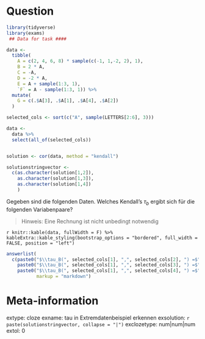 
Question
========
```r
library(tidyverse)
library(exams)
 ## Data for task ####

data <-
  tibble(
    A = c(2, 4, 6, 8) * sample(c(-1, 1,-2, 2), 1),
    B = 2 * A,
    C = -A,
    D = -2 * A,
    E = A + sample(1:3, 1),
    `F` = A - sample(1:3, 1)) %>% 
  mutate(
    G = c(.$A[3], .$A[1], .$A[4], .$A[2])
  )

selected_cols <- sort(c("A", sample(LETTERS[2:6], 3)))

data <- 
  data %>% 
  select(all_of(selected_cols))


solution <- cor(data, method = "kendall")

solutionstringvector <- 
  c(as.character(solution[1,2]), 
    as.character(solution[1,3]), 
    as.character(solution[1,4])
    )
```

Gegeben sind die folgenden Daten. Welches Kendall's $\tau_b$ ergibt sich für die folgenden Variabenpaare?

> Hinweis: Eine Rechnung ist nicht unbedingt notwendig

`r knitr::kable(data, fullWidth = F) %>% kableExtra::kable_styling(bootstrap_options = "bordered", full_width = FALSE, position = "left")`

```r
answerlist(
  c(paste0("$\\tau_B(", selected_cols[1], ",", selected_cols[2], ") =$"),
    paste0("$\\tau_B(", selected_cols[1], ",", selected_cols[3], ") =$"),
    paste0("$\\tau_B(", selected_cols[1], ",", selected_cols[4], ") =$")),
           markup = "markdown")
```


Meta-information
================
extype: cloze
exname: tau in Extremdatenbeispiel erkennen
exsolution: `r paste(solutionstringvector, collapse = "|")`
exclozetype: num|num|num
extol: 0